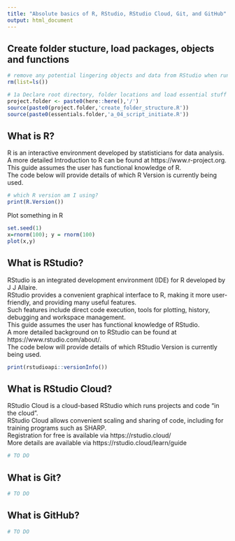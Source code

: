 ```yaml
---
title: "Absolute basics of R, RStudio, RStudio Cloud, Git, and GitHub"
output: html_document
---
```


## Create folder stucture, load packages, objects and functions
```r
# remove any potential lingering objects and data from RStudio when running a new script
rm(list=ls())

# 1a Declare root directory, folder locations and load essential stuff
project.folder <- paste0(here::here(),'/')
source(paste0(project.folder,'create_folder_structure.R'))
source(paste0(essentials.folder,'a_04_script_initiate.R'))
```

## What is R?

R is an interactive environment developed by statisticians for data analysis.\
A more detailed Introduction to R can be found at https://www.r-project.org. \
This guide assumes the user has functional knowledge of R.\
The code below will provide details of which R Version is currently being used.
```r
# which R version am I using?
print(R.Version())
```

Plot something in R
```r
set.seed(1)
x=rnorm(100); y = rnorm(100)
plot(x,y)
```

## What is RStudio?

RStudio is an integrated development environment (IDE) for R developed by J J Allaire.\
RStudio provides a convenient graphical interface to R, making it more user-friendly, and providing many useful features.\
Such features include direct code execution, tools for plotting, history, debugging and workspace management.\
This guide assumes the user has functional knowledge of RStudio.\
A more detailed background on to RStudio can be found at https://www.rstudio.com/about/. \
The code below will provide details of which RStudio Version is currently being used.\
```r
print(rstudioapi::versionInfo())
```

## What is RStudio Cloud?

RStudio Cloud is a cloud-based RStudio which runs projects and code "in the cloud".\
RStudio Cloud allows convenient scaling and sharing of code, including for training programs such as SHARP.\
Registration for free is available via https://rstudio.cloud/\
More details are available via https://rstudio.cloud/learn/guide
```r
# TO DO
```

## What is Git?
```r
# TO DO
```

## What is GitHub?
```r
# TO DO
```